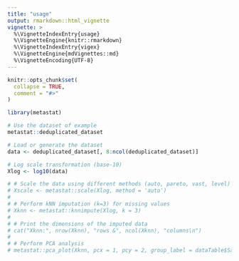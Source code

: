 ```yaml
---
title: "usage"
output: rmarkdown::html_vignette
vignette: >
  %\VignetteIndexEntry{usage}
  %\VignetteEngine{knitr::rmarkdown}
  %\VignetteIndexEntry{vigex}
  %\VignetteEngine{mdVignettes::md}
  %\VignetteEncoding{UTF-8}
---
```


```r
knitr::opts_chunk$set(
  collapse = TRUE,
  comment = "#>"
)
```

```r
library(metastat)
```


```r
# Use the dataset of example
metastat::deduplicated_dataset
```



```r
# Load or generate the dataset
data <- deduplicated_dataset[, 8:ncol(deduplicated_dataset)]

# Log scale transformation (base-10)
Xlog <- log10(data)

# # Scale the data using different methods (auto, pareto, vast, level)
# Xscale <- metastat::scale(Xlog, method = 'auto')
# 
# # Perform kNN imputation (k=3) for missing values
# Xknn <- metastat::knnimpute(Xlog, k = 3)
# 
# # Print the dimensions of the imputed data
# cat("Xknn:", nrow(Xknn), "rows &", ncol(Xknn), "columns\n")
# 
# # Perform PCA analysis
# metastat::pca_plot(Xknn, pcx = 1, pcy = 2, group_label = dataTable$SampleType)
```

